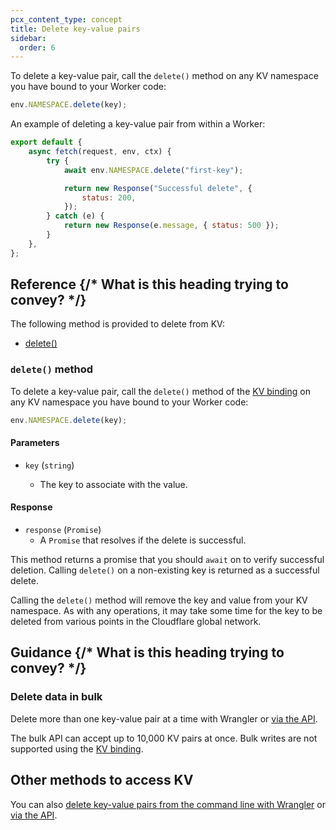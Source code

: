 ```yaml
---
pcx_content_type: concept
title: Delete key-value pairs
sidebar:
  order: 6
---
```



To delete a key-value pair, call the `delete()` method on any <GlossaryTooltip term="KV namespace">KV namespace</GlossaryTooltip> you have bound to your Worker code:

```js
env.NAMESPACE.delete(key);
```

An example of deleting a key-value pair from within a Worker:

```js
export default {
	async fetch(request, env, ctx) {
		try {
			await env.NAMESPACE.delete("first-key");

			return new Response("Successful delete", {
				status: 200,
			});
		} catch (e) {
			return new Response(e.message, { status: 500 });
		}
	},
};
```

## Reference {/* What is this heading trying to convey? */}

The following method is provided to delete from KV:

- [delete()](#delete-method)

### `delete()` method

To delete a key-value pair, call the `delete()` method of the [KV binding](/kv/reference/kv-bindings/) on any KV namespace you have bound to your Worker code:

```js
env.NAMESPACE.delete(key);
```

#### Parameters

- `key` (`string`)

  - The key to associate with the value.

#### Response

- `response` (`Promise`)
  - A `Promise` that resolves if the delete is successful.

This method returns a promise that you should `await` on to verify successful deletion. Calling `delete()` on a non-existing key is returned as a successful delete.

Calling the `delete()` method will remove the key and value from your KV namespace. As with any operations, it may take some time for the key to be deleted from various points in the Cloudflare global network.

## Guidance {/* What is this heading trying to convey? */}

### Delete data in bulk

Delete more than one key-value pair at a time with Wrangler or [via the API](/api/operations/workers-kv-namespace-delete-multiple-key-value-pairs).

The bulk API can accept up to 10,000 KV pairs at once. Bulk writes are not supported using the [KV binding](/kv/reference/kv-bindings/).

## Other methods to access KV

You can also [delete key-value pairs from the command line with Wrangler](/kv/reference/kv-commands/#delete) or [via the API](/api/operations/workers-kv-namespace-delete-key-value-pair).
